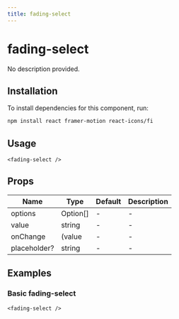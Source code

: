 ```yaml
---
title: fading-select
---
```


# fading-select

No description provided.

## Installation
To install dependencies for this component, run:
```bash
npm install react framer-motion react-icons/fi
```

## Usage
```tsx
<fading-select />
```

## Props
| Name      | Type     | Default | Description                 |
|-----------|----------|---------|-----------------------------|
| options | Option[] | - | - |
| value | string | - | - |
| onChange | (value | - | - |
| placeholder? | string | - | - |

## Examples

### Basic fading-select
```tsx
<fading-select />
```

